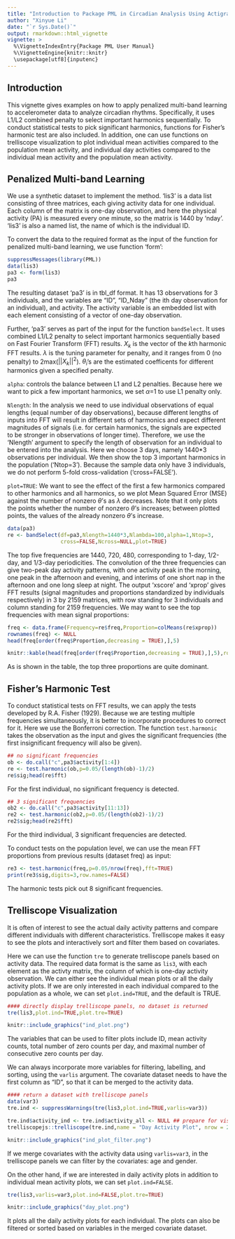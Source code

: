 ```yaml
---
title: "Introduction to Package PML in Circadian Analysis Using Actigraphy"
author: "Xinyue Li"
date: "`r Sys.Date()`"
output: rmarkdown::html_vignette
vignette: >
  %\VignetteIndexEntry{Package PML User Manual}
  %\VignetteEngine{knitr::knitr}
  \usepackage[utf8]{inputenc}
---
```


## Introduction

This vignette gives examples on how to apply penalized multi-band learning to accelerometer data to analyze circadian rhythms. Specifically, it uses L1/L2 combined penalty to select important harmonics sequentially. To conduct statistical tests to pick significant harmonics, functions for Fisher's harmonic test are also included. In addition, one can use functions on trelliscope visualization to plot individual mean activities compared to the population mean activity, and individual day activities compared to the individual mean activity and the population mean activity.

## Penalized Multi-band Learning

We use a synthetic dataset to implement the method. 'lis3' is a data list consisting of three matrices, each giving activity data for one individual. Each column of the matrix is one-day observation, and here the physical activity (PA) is measured every one minute, so the matrix is 1440 by 'nday'. 'lis3' is also a named list, the name of which is the individual ID.

To convert the data to the required format as the input of the function for penalized multi-band learning, we use function 'form':
```r
suppressMessages(library(PML))
data(lis3)
pa3 <- form(lis3)
pa3
```
The resulting dataset 'pa3' is in tbl_df format. It has 13 observations for 3 individuals, and the variables are "ID", "ID_Nday" (the ith day observation for an individual), and activity. The activity variable is an embedded list with each element consisting of a vector of one-day observation.

Further, 'pa3' serves as part of the input for the function `bandSelect`. It uses combined L1/L2 penalty to select important harmonics sequentially based on Fast Fourier Transform (FFT) results. $X_k$ is the vector of the $k$th harmonic FFT results. $\lambda$ is the tuning parameter for penalty, and it ranges from 0 (no penalty) to 2max($||X_k||^2$). $\theta_i$'s are the estimated coefficents for different harmonics given a specified penalty.

`alpha`: controls the balance between L1 and L2 penalties. Because here we want to pick a few important harmonics, we set $\alpha$=1 to use L1 penalty only. 

`Nlength`: In the analysis we need to use individual observations of equal lengths (equal number of day observations), because different lengths of inputs into FFT will result in different sets of harmonics and expect different magnitudes of signals (i.e. for certain harmonics, the signals are expected to be stronger in observations of longer time). Therefore, we use the 'Nlength' argument to specify the length of observation for an individual to be entered into the analysis. Here we choose 3 days, namely 1440*3 observations per individual. We then show the top 3 important harmonics in the population ('Ntop=3'). Because the sample data only have 3 individuals, we do not perform 5-fold cross-validation ('cross=FALSE'). 

`plot=TRUE`: We want to see the effect of the first a few harmonics compared to other harmonics and all harmonics, so we plot Mean Squared Error (MSE) against the number of nonzero $\theta$'s as $\lambda$ decreases. Note that it only plots the points whether the number of nonzero $\theta$'s increases; between plotted points, the values of the already nonzero $\theta$'s increase.

```r
data(pa3)
re <- bandSelect(df=pa3,Nlength=1440*3,Nlambda=100,alpha=1,Ntop=3,
                 cross=FALSE,Ncross=NULL,plot=TRUE)
```

The top five frequencies are 1440, 720, 480, corresponding to 1-day, 1/2-day, and 1/3-day periodicities. The convolution of the three frequencies can give two-peak day activity patterns, with one activity peak in the morning, one peak in the afternoon and evening, and interims of one short nap in the afternoon and one long sleep at night. The output 'xscore' and 'xprop' gives FFT results (signal magnitudes and proportions standardized by individuals respectively) in 3 by 2159 matrices, with row standing for 3 individuals and column standing for 2159 frequencies. We may want to see the top frequencies with mean signal proportions:

```r
freq <- data.frame(Frequency=re$freq,Proportion=colMeans(re$xprop))
rownames(freq) <- NULL
head(freq[order(freq$Proportion,decreasing = TRUE),],5)
```
```r
knitr::kable(head(freq[order(freq$Proportion,decreasing = TRUE),],5),row.names = FALSE)
```

As is shown in the table, the top three proportions are quite dominant.

## Fisher's Harmonic Test
To conduct statistical tests on FFT results, we can apply the tests developed by R.A. Fisher (1929). Because we are testing multiple frequencies simultaneously, it is better to incorporate procedures to correct for it. Here we use the Bonferroni correction. The function `test.harmonic` takes the observation as the input and gives the significant frequencies (the first insignificant frequency will also be given).

```r
## no significant frequencies
ob <- do.call("c",pa3$activity[1:4])
re <- test.harmonic(ob,p=0.05/(length(ob)-1)/2)
re$sig;head(re$fft) 
```

For the first individual, no significant frequency is detected.

```r
## 3 significant frequencies
ob2 <- do.call("c",pa3$activity[11:13])
re2 <- test.harmonic(ob2,p=0.05/(length(ob2)-1)/2) 
re2$sig;head(re2$fft) 
```

For the third individual, 3 significant frequencies are detected.

To conduct tests on the population level, we can use the mean FFT proportions from previous results (dataset freq) as input:

```r
re3 <- test.harmonic(freq,p=0.05/nrow(freq),fft=TRUE)
print(re3$sig,digits=3,row.names=FALSE)
```

The harmonic tests pick out 8 significant frequencies.

## Trelliscope Visualization
It is often of interest to see the actual daily activity patterns and compare different individuals with different characteristics. Trelliscope makes it easy to see the plots and interactively sort and filter them based on covariates. 

Here we can use the function `tre` to generate trelliscope panels based on activity data. The required data format is the same as `lis3`, with each element as the activty matrix, the column of which is one-day activity observation. We can either see the individual mean plots or all the daily activity plots. If we are only interested in each individual compared to the population as a whole, we can set `plot.ind=TRUE`, and the default is TRUE.

```r
#### directly display trelliscope panels, no dataset is returned
tre(lis3,plot.ind=TRUE,plot.tre=TRUE)
```
```r
knitr::include_graphics("ind_plot.png")
```

The variables that can be used to filter plots include ID, mean activity counts, total number of zero counts per day, and maximal number of consecutive zero counts per day. 

We can always incorporate more variables for filtering, labelling, and sorting, using the `varlis` argument. The covariate dataset needs to have the first column as "ID", so that it can be merged to the activity data.

```r
#### return a dataset with trelliscope panels
data(var3)
tre.ind <- suppressWarnings(tre(lis3,plot.ind=TRUE,varlis=var3)) 
```
```r
tre.ind$activity_ind <- tre.ind$activity_all <- NULL ## prepare for visualization; no lists are allowed
trelliscopejs::trelliscope(tre.ind,name = "Day Activity Plot", nrow = 2, ncol = 2,path=getwd())
```
```r
knitr::include_graphics("ind_plot_filter.png")
```

If we merge covariates with the activity data using `varlis=var3`, in the trelliscope panels we can filter by the covariates: age and gender.

On the other hand, if we are interested in daily activity plots in addition to individual mean activity plots, we can set `plot.ind=FALSE`.

```r
tre(lis3,varlis=var3,plot.ind=FALSE,plot.tre=TRUE)
```
```r
knitr::include_graphics("day_plot.png")
```

It plots all the daily activity plots for each individual. The plots can also be filtered or sorted based on variables in the merged covariate dataset.
